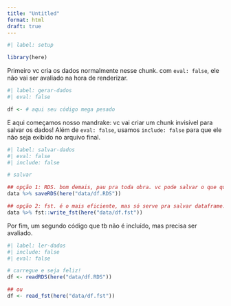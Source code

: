 ```yaml
---
title: "Untitled"
format: html
draft: true
---
```


```r
#| label: setup

library(here)
```


Primeiro vc cria os dados normalmente nesse chunk. com `eval: false`, ele não vai ser avaliado na hora de renderizar.
```r
#| label: gerar-dados
#| eval: false

df <- # aqui seu código mega pesado
```

E aqui começamos nosso mandrake: vc vai criar um chunk invisível para salvar os dados! Além de `eval: false`, usamos `include: false` para que ele não seja exibido no arquivo final.
```r
#| label: salvar-dados
#| eval: false
#| include: false

# salvar

## opção 1: RDS. bom demais, pau pra toda obra. vc pode salvar o que quiser
data %>% saveRDS(here("data/df.RDS"))

## opção 2: fst. é o mais eficiente, mas só serve pra salvar dataframe.
data %>% fst::write_fst(here("data/df.fst"))
```

Por fim, um segundo código que tb não é incluído, mas precisa ser avaliado. 
```r
#| label: ler-dados
#| include: false
#| eval: false

# carregue e seja feliz!
df <- readRDS(here("data/df.RDS"))

## ou
df <- read_fst(here("data/df.fst"))
```
